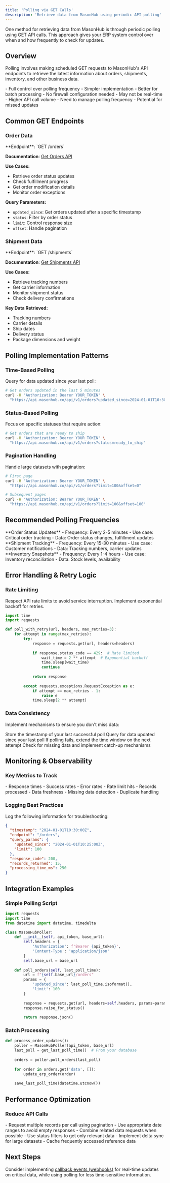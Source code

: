 ```yaml
---
title: 'Polling via GET Calls'
description: 'Retrieve data from MasonHub using periodic API polling'
---
```


One method for retrieving data from MasonHub is through periodic polling using GET API calls. This approach gives your ERP system control over when and how frequently to check for updates.

## Overview

Polling involves making scheduled GET requests to MasonHub's API endpoints to retrieve the latest information about orders, shipments, inventory, and other business data.

<CardGroup cols={2}>
  <Card
    title="Advantages"
    icon="thumbs-up"
  >
    - Full control over polling frequency
    - Simpler implementation
    - Better for batch processing
    - No firewall configuration needed
  </Card>
  <Card
    title="Considerations"
    icon="info-circle"
  >
    - May not be real-time
    - Higher API call volume
    - Need to manage polling frequency
    - Potential for missed updates
  </Card>
</CardGroup>

## Common GET Endpoints

### Order Data

<Accordion title="Get Orders Endpoint">
  **Endpoint**: `GET /orders`
  
  **Documentation**: [Get Orders API](https://docs.masonhub.co/api/v1#tag/Orders/paths/~1orders/get)
  
  **Use Cases:**
  - Retrieve order status updates
  - Check fulfillment progress
  - Get order modification details
  - Monitor order exceptions
  
  **Query Parameters:**
  - `updated_since`: Get orders updated after a specific timestamp
  - `status`: Filter by order status
  - `limit`: Control response size
  - `offset`: Handle pagination
</Accordion>

### Shipment Data

<Accordion title="Get Shipments Endpoint">
  **Endpoint**: `GET /shipments`
  
  **Documentation**: [Get Shipments API](https://docs.masonhub.co/api/v1#tag/Shipments/paths/~1shipments/get)
  
  **Use Cases:**
  - Retrieve tracking numbers
  - Get carrier information
  - Monitor shipment status
  - Check delivery confirmations
  
  **Key Data Retrieved:**
  - Tracking numbers
  - Carrier details
  - Ship dates
  - Delivery status
  - Package dimensions and weight
</Accordion>

## Polling Implementation Patterns

### Time-Based Polling

Query for data updated since your last poll:

```bash
# Get orders updated in the last 5 minutes
curl -H "Authorization: Bearer YOUR_TOKEN" \
  "https://api.masonhub.co/api/v1/orders?updated_since=2024-01-01T10:30:00Z"
```

### Status-Based Polling

Focus on specific statuses that require action:

```bash
# Get orders that are ready to ship
curl -H "Authorization: Bearer YOUR_TOKEN" \
  "https://api.masonhub.co/api/v1/orders?status=ready_to_ship"
```

### Pagination Handling

Handle large datasets with pagination:

```bash
# First page
curl -H "Authorization: Bearer YOUR_TOKEN" \
  "https://api.masonhub.co/api/v1/orders?limit=100&offset=0"

# Subsequent pages
curl -H "Authorization: Bearer YOUR_TOKEN" \
  "https://api.masonhub.co/api/v1/orders?limit=100&offset=100"
```

## Recommended Polling Frequencies

<Tabs>
  <Tab title="High Priority">
    **Order Status Updates**
    - Frequency: Every 2-5 minutes
    - Use case: Critical order tracking
    - Data: Order status changes, fulfillment updates
  </Tab>
  <Tab title="Medium Priority">
    **Shipment Tracking**
    - Frequency: Every 15-30 minutes
    - Use case: Customer notifications
    - Data: Tracking numbers, carrier updates
  </Tab>
  <Tab title="Low Priority">
    **Inventory Snapshots**
    - Frequency: Every 1-4 hours
    - Use case: Inventory reconciliation
    - Data: Stock levels, availability
  </Tab>
</Tabs>

## Error Handling & Retry Logic

### Rate Limiting

<Warning>
Respect API rate limits to avoid service interruption. Implement exponential backoff for retries.
</Warning>

```python
import time
import requests

def poll_with_retry(url, headers, max_retries=3):
    for attempt in range(max_retries):
        try:
            response = requests.get(url, headers=headers)
            
            if response.status_code == 429:  # Rate limited
                wait_time = 2 ** attempt  # Exponential backoff
                time.sleep(wait_time)
                continue
                
            return response
            
        except requests.exceptions.RequestException as e:
            if attempt == max_retries - 1:
                raise e
            time.sleep(2 ** attempt)
```

### Data Consistency

Implement mechanisms to ensure you don't miss data:

<Steps>
  <Step title="Track Last Poll Time">
    Store the timestamp of your last successful poll
  </Step>
  <Step title="Use Updated Since Filter">
    Query for data updated since your last poll
  </Step>
  <Step title="Handle Gaps">
    If polling fails, extend the time window on the next attempt
  </Step>
  <Step title="Validate Data">
    Check for missing data and implement catch-up mechanisms
  </Step>
</Steps>

## Monitoring & Observability

### Key Metrics to Track

<CardGroup cols={2}>
  <Card
    title="API Performance"
    icon="gauge"
  >
    - Response times
    - Success rates
    - Error rates
    - Rate limit hits
  </Card>
  <Card
    title="Data Quality"
    icon="chart-line"
  >
    - Records processed
    - Data freshness
    - Missing data detection
    - Duplicate handling
  </Card>
</CardGroup>

### Logging Best Practices

Log the following information for troubleshooting:

```json
{
  "timestamp": "2024-01-01T10:30:00Z",
  "endpoint": "/orders",
  "query_params": {
    "updated_since": "2024-01-01T10:25:00Z",
    "limit": 100
  },
  "response_code": 200,
  "records_returned": 15,
  "processing_time_ms": 250
}
```

## Integration Examples

### Simple Polling Script

```python
import requests
import time
from datetime import datetime, timedelta

class MasonHubPoller:
    def __init__(self, api_token, base_url):
        self.headers = {
            'Authorization': f'Bearer {api_token}',
            'Content-Type': 'application/json'
        }
        self.base_url = base_url
        
    def poll_orders(self, last_poll_time):
        url = f"{self.base_url}/orders"
        params = {
            'updated_since': last_poll_time.isoformat(),
            'limit': 100
        }
        
        response = requests.get(url, headers=self.headers, params=params)
        response.raise_for_status()
        
        return response.json()
```

### Batch Processing

```python
def process_order_updates():
    poller = MasonHubPoller(api_token, base_url)
    last_poll = get_last_poll_time()  # From your database
    
    orders = poller.poll_orders(last_poll)
    
    for order in orders.get('data', []):
        update_erp_order(order)
        
    save_last_poll_time(datetime.utcnow())
```

## Performance Optimization

### Reduce API Calls

<Accordion title="Batch Operations">
  - Request multiple records per call using pagination
  - Use appropriate date ranges to avoid empty responses
  - Combine related data requests when possible
</Accordion>

<Accordion title="Smart Filtering">
  - Use status filters to get only relevant data
  - Implement delta sync for large datasets
  - Cache frequently accessed reference data
</Accordion>

## Next Steps

Consider implementing [callback events (webhooks)](/data-sync/callback-events) for real-time updates on critical data, while using polling for less time-sensitive information.
